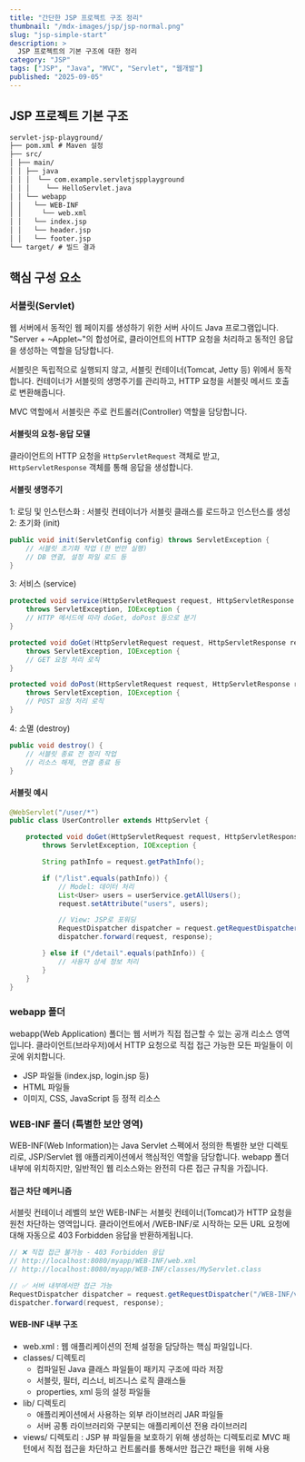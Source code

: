 ```yaml
---
title: "간단한 JSP 프로젝트 구조 정리"
thumbnail: "/mdx-images/jsp/jsp-normal.png"
slug: "jsp-simple-start"
description: >
  JSP 프로젝트의 기본 구조에 대한 정리
category: "JSP"
tags: ["JSP", "Java", "MVC", "Servlet", "웹개발"]
published: "2025-09-05"
---
```


## JSP 프로젝트 기본 구조

```txt 간략화한 폴더구조
servlet-jsp-playground/
├── pom.xml # Maven 설정
├── src/
│ ├── main/
│ │ ├── java
│ │ │  └── com.example.servletjspplayground
│ │ │    └── HelloServlet.java
│ │ └── webapp
│ │   └── WEB-INF
│ │     └── web.xml
│ │   └── index.jsp
│ │   └── header.jsp
│ │   └── footer.jsp
└── target/ # 빌드 결과
```

## 핵심 구성 요소

### 서블릿(Servlet)

웹 서버에서 동적인 웹 페이지를 생성하기 위한 서버 사이드 Java 프로그램입니다. "Server + ~Applet~"의 합성어로, 클라이언트의 HTTP 요청을 처리하고 동적인 응답을 생성하는 역할을 담당합니다.

서블릿은 독립적으로 실행되지 않고, 서블릿 컨테이너(Tomcat, Jetty 등) 위에서 동작합니다. 컨테이너가 서블릿의 생명주기를 관리하고, HTTP 요청을 서블릿 메서드 호출로 변환해줍니다.

MVC 역할에서 서블릿은 주로 컨트롤러(Controller) 역할을 담당합니다.

#### 서블릿의 요청-응답 모델

클라이언트의 HTTP 요청을 `HttpServletRequest` 객체로 받고, `HttpServletResponse` 객체를 통해 응답을 생성합니다.

#### 서블릿 생명주기

1: 로딩 및 인스턴스화 : 서블릿 컨테이너가 서블릿 클래스를 로드하고 인스턴스를 생성 <br />
2: 초기화 (init)

```java init예제
public void init(ServletConfig config) throws ServletException {
    // 서블릿 초기화 작업 (한 번만 실행)
    // DB 연결, 설정 파일 로드 등
}
```

3: 서비스 (service)

```java service 예제
protected void service(HttpServletRequest request, HttpServletResponse response)
    throws ServletException, IOException {
    // HTTP 메서드에 따라 doGet, doPost 등으로 분기
}

protected void doGet(HttpServletRequest request, HttpServletResponse response)
    throws ServletException, IOException {
    // GET 요청 처리 로직
}

protected void doPost(HttpServletRequest request, HttpServletResponse response)
    throws ServletException, IOException {
    // POST 요청 처리 로직
}
```

4: 소멸 (destroy)

```java destroy예제
public void destroy() {
    // 서블릿 종료 전 정리 작업
    // 리소스 해제, 연결 종료 등
}
```

#### 서블릿 예시

```java
@WebServlet("/user/*")
public class UserController extends HttpServlet {

    protected void doGet(HttpServletRequest request, HttpServletResponse response)
        throws ServletException, IOException {

        String pathInfo = request.getPathInfo();

        if ("/list".equals(pathInfo)) {
            // Model: 데이터 처리
            List<User> users = userService.getAllUsers();
            request.setAttribute("users", users);

            // View: JSP로 포워딩
            RequestDispatcher dispatcher = request.getRequestDispatcher("/WEB-INF/views/userList.jsp");
            dispatcher.forward(request, response);

        } else if ("/detail".equals(pathInfo)) {
            // 사용자 상세 정보 처리
        }
    }
}
```

### webapp 폴더

webapp(Web Application) 폴더는 웹 서버가 직접 접근할 수 있는 공개 리소스 영역입니다. 클라이언트(브라우저)에서 HTTP 요청으로 직접 접근 가능한 모든 파일들이 이곳에 위치합니다.

- JSP 파일들 (index.jsp, login.jsp 등)
- HTML 파일들
- 이미지, CSS, JavaScript 등 정적 리소스

### WEB-INF 폴더 (특별한 보안 영역)

WEB-INF(Web Information)는 Java Servlet 스펙에서 정의한 특별한 보안 디렉토리로, JSP/Servlet 웹 애플리케이션에서 핵심적인 역할을 담당합니다. webapp 폴더 내부에 위치하지만, 일반적인 웹 리소스와는 완전히 다른 접근 규칙을 가집니다.

#### 접근 차단 메커니즘

서블릿 컨테이너 레벨의 보안
WEB-INF는 서블릿 컨테이너(Tomcat)가 HTTP 요청을 원천 차단하는 영역입니다. 클라이언트에서 /WEB-INF/로 시작하는 모든 URL 요청에 대해 자동으로 403 Forbidden 응답을 반환하게됩니다.

```java example
// ❌ 직접 접근 불가능 - 403 Forbidden 응답
// http://localhost:8080/myapp/WEB-INF/web.xml
// http://localhost:8080/myapp/WEB-INF/classes/MyServlet.class

// ✅ 서버 내부에서만 접근 가능
RequestDispatcher dispatcher = request.getRequestDispatcher("/WEB-INF/views/user.jsp");
dispatcher.forward(request, response);
```

#### WEB-INF 내부 구조

- web.xml : 웹 애플리케이션의 전체 설정을 담당하는 핵심 파일입니다.
- classes/ 디렉토리
  - 컴파일된 Java 클래스 파일들이 패키지 구조에 따라 저장
  - 서블릿, 필터, 리스너, 비즈니스 로직 클래스들
  - properties, xml 등의 설정 파일들
- lib/ 디렉토리
  - 애플리케이션에서 사용하는 외부 라이브러리 JAR 파일들
  - 서버 공통 라이브러리와 구분되는 애플리케이션 전용 라이브러리
- views/ 디렉토리 : JSP 뷰 파일들을 보호하기 위해 생성하는 디렉토리로 MVC 패턴에서 직접 접근을 차단하고 컨트롤러를 통해서만 접근간 패턴을 위해 사용
